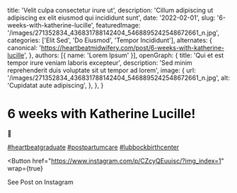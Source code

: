   title: 'Velit culpa consectetur irure ut',
  description: 'Cillum adipiscing ut adipiscing ex elit eiusmod qui incididunt sunt',
  date: '2022-02-01',
  slug: '6-weeks-with-katherine-lucille',
  featuredImage: '/images/271352834_436831788142404_5468895242548672661_n.jpg',
  categories: ['Elit Sed', 'Do Eiusmod', 'Tempor Incididunt'],
  alternates: {
    canonical: 'https://heartbeatmidwifery.com/post/6-weeks-with-katherine-lucille',
  },
  authors: [{ name: 'Lorem Ipsum' }],
  openGraph: {
    title: 'Qui et est tempor irure veniam laboris excepteur',
    description: 'Sed minim reprehenderit duis voluptate sit ut tempor ad lorem',
    image: {
      url: '/images/271352834_436831788142404_5468895242548672661_n.jpg',
      alt: 'Cupidatat aute adipiscing',
    },
  },
}


# 6 weeks with Katherine Lucille!

<Gallery>
  <GalleryItem
    src="/images/271352834_436831788142404_5468895242548672661_n.jpg"
    size="large"
  />
  <GalleryItem
    src="/images/272995652_614645246286549_4487526304853757033_n.jpg"
    size="large"
  />
</Gallery>

🥰

[#heartbeatgraduate](https://www.instagram.com/explore/tags/heartbeatgraduate/) [#postpartumcare](https://www.instagram.com/explore/tags/postpartumcare/) [#lubbockbirthcenter](https://www.instagram.com/explore/tags/lubbockbirthcenter/)

<Button
  href="https://www.instagram.com/p/CZcyQEuuisc/?img_index=1"
  wrap={true}
>
  See Post on Instagram
</Button>

